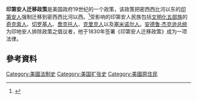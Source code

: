 '''印第安人迁移政策'''是美国政府19世纪的一个政策，该政策把密西西比河以东的[[印第安人|印第安人]]强制迁移到密西西比河以西。<ref>{{cite web |url=https://guides.loc.gov/indian-removal-act |title=《印第安人迁移政策》（Indian Removal Act）,美国国会图书馆,2019-05-14 |access-date=2021-12-09 |archive-date=2020-04-05 |archive-url=https://web.archive.org/web/20200405194808/https://guides.loc.gov/indian-removal-act |dead-url=no }}</ref>受影响的印第安人民族包括[[文明化五部族|文明化五部族]]的[[奇克索人|奇克索人]]、[[切罗基人|切罗基人]]、[[喬克托人|喬克托人]]、[[克里克人_(印地安)|克里克人]]以及[[塞米诺尔人|塞米诺尔人]]。[[安德鲁·杰克逊|安德鲁·杰克逊总统]]为印地安人排除政策之倡议者，他于1830年签署《印第安人迁移政策》成为一项法律。

== 參考資料 == 
{{Reflist}}

{{民族小作品}}
[[Category:美國法制史|Category:美國法制史]]
[[Category:美国扩张史|Category:美国扩张史]]
[[Category:美國原住民|Category:美國原住民]]